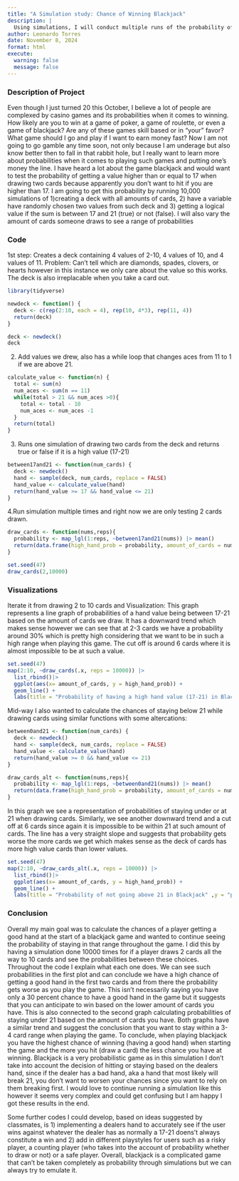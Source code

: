 ```yaml
---
title: "A Simulation study: Chance of Winning Blackjack"
description: |
  Using simulations, I will conduct multiple runs of the probability of getting a good hand in blackjack in comparison to how many cards are pulled.
author: Leonardo Torres
date: November 8, 2024
format: html
execute:
  warning: false
  message: false
---
```


### Description of Project

Even though I just turned 20 this October, I believe a lot of people are complexed by casino games and its probabilities when it comes to winning. How likely are you to win at a game of poker, a game of roulette, or even a game of blackjack? Are any of these games skill based or in "your" favor? What game should I go and play if I want to earn money fast? Now I am not going to go gamble any time soon, not only because I am underage but also know better then to fall in that rabbit hole, but I really want to learn more about probabilities when it comes to playing such games and putting one's money the line. I have heard a lot about the game blackjack and would want to test the probability of getting a value higher than or equal to 17 when drawing two cards because apparently you don't want to hit if you are higher than 17. I am going to get this probability by running 10,000 simulations of 1)creating a deck with all amounts of cards, 2) have a variable have randomly chosen two values from such deck and 3) getting a logical value if the sum is between 17 and 21 (true) or not (false). I will also vary the amount of cards someone draws to see a range of probabilities

### Code

1st step: Creates a deck containing 4 values of 2-10, 4 values of 10, and 4 values of 11. Problem: Can't tell which are diamonds, spades, clovers, or hearts however in this instance we only care about the value so this works. The deck is also irreplacable when you take a card out.

```r
library(tidyverse)

newdeck <- function() {
  deck <- c(rep(2:10, each = 4), rep(10, 4*3), rep(11, 4))  
  return(deck)
}

```

```r
deck <- newdeck()
deck
```

2.  Add values we drew, also has a while loop that changes aces from 11 to 1 if we are above 21.

```r
calculate_value <- function(n) {
  total <- sum(n)
  num_aces <- sum(n == 11)
  while(total > 21 && num_aces >0){
    total <- total - 10
    num_aces <- num_aces -1
  }
  return(total)
}
```

3.  Runs one simulation of drawing two cards from the deck and returns true or false if it is a high value (17-21)

```r
between17and21 <- function(num_cards) {
  deck <- newdeck()
  hand <- sample(deck, num_cards, replace = FALSE)
  hand_value <- calculate_value(hand)
  return(hand_value >= 17 && hand_value <= 21)
}
```

4.Run simulation multiple times and right now we are only testing 2 cards drawn.

```r
draw_cards <- function(nums,reps){
  probability <- map_lgl(1:reps, ~between17and21(nums)) |> mean()
  return(data.frame(high_hand_prob = probability, amount_of_cards = nums))
}

```

```r
set.seed(47)
draw_cards(2,10000)

```

### Visualizations

Iterate it from drawing 2 to 10 cards and Visualization: This graph represents a line graph of probabilities of a hand value being between 17-21 based on the amount of cards we draw. It has a downward trend which makes sense however we can see that at 2-3 cards we have a probability around 30% which is pretty high considering that we want to be in such a high range when playing this game. The cut off is around 6 cards where it is almost impossible to be at such a value.

```r
set.seed(47)
map(2:10, ~draw_cards(.x, reps = 10000)) |> 
  list_rbind()|>
  ggplot(aes(x= amount_of_cards, y = high_hand_prob)) +
  geom_line() +
  labs(title = "Probability of having a high hand value (17-21) in BlackJack" ,y = "probability of having a hand value of 17-21", x = "number of cards drawn")

```

Mid-way I also wanted to calculate the chances of staying below 21 while drawing cards using similar functions with some altercations:

```r
between0and21 <- function(num_cards) {
  deck <- newdeck()
  hand <- sample(deck, num_cards, replace = FALSE)
  hand_value <- calculate_value(hand)
  return(hand_value >= 0 && hand_value <= 21)
}
```

```r
draw_cards_alt <- function(nums,reps){
  probability <- map_lgl(1:reps, ~between0and21(nums)) |> mean()
  return(data.frame(high_hand_prob = probability, amount_of_cards = nums))
}

```

In this graph we see a representation of probabilities of staying under or at 21 when drawing cards. Similarly, we see another downward trend and a cut off at 6 cards since again it is impossible to be within 21 at such amount of cards. The line has a very straight slope and suggests that probability gets worse the more cards we get which makes sense as the deck of cards has more high value cards than lower values.

```r
set.seed(47)
map(2:10, ~draw_cards_alt(.x, reps = 10000)) |> 
  list_rbind()|>
  ggplot(aes(x= amount_of_cards, y = high_hand_prob)) +
  geom_line() +
  labs(title = "Probability of not going above 21 in Blackjack" ,y = "probability of having a hand value of 0-21", x = "number of cards drawn")

```

### Conclusion

Overall my main goal was to calculate the chances of a player getting a good hand at the start of a blackjack game and wanted to continue seeing the probability of staying in that range throughout the game. I did this by having a simulation done 10000 times for if a player draws 2 cards all the way to 10 cards and see the probabilities between these choices. Throughout the code I explain what each one does. We can see such probabilities in the first plot and can conclude we have a high chance of getting a good hand in the first two cards and from there the probability gets worse as you play the game. This isn't necessarily saying you have only a 30 percent chance to have a good hand in the game but it suggests that you can anticipate to win based on the lower amount of cards you have. This is also connected to the second graph calculating probabilities of staying under 21 based on the amount of cards you have. Both graphs have a similar trend and suggest the conclusion that you want to stay within a 3-4 card range when playing the game. To conclude, when playing blackjack you have the highest chance of winning (having a good hand) when starting the game and the more you hit (draw a card) the less chance you have at winning. Blackjack is a very probabilistic game as in this simulation I don't take into account the decision of hitting or staying based on the dealers hand, since if the dealer has a bad hand, aka a hand that most likely will break 21, you don't want to worsen your chances since you want to rely on them breaking first. I would love to continue running a simulation like this however it seems very complex and could get confusing but I am happy I got these results in the end.

Some further codes I could develop, based on ideas suggested by classmates, is 1) implementing a dealers hand to accurately see if the user wins against whatever the dealer has as normally a 17-21 doens't always constitute a win and 2) add in different playstyles for users such as a risky player, a counting player (who takes into the account of probability whether to draw or not) or a safe player. Overall, blackjack is a complicated game that can't be taken completely as probability through simulations but we can always try to emulate it.
